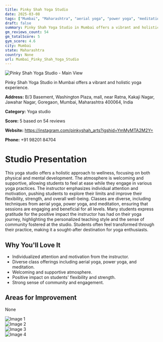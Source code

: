 ```yaml
---
title: Pinky Shah Yoga Studio
date: 2025-03-08
tags: ["Mumbai", "Maharashtra", "aerial yoga", "power yoga", "meditation", "supportive atmosphere", "personalized instruction", "Mumbai"]  
draft: false
summary: Pinky Shah Yoga Studio in Mumbai offers a vibrant and holistic yoga experience.
gm_reviews_count: 54
gm_totalScore: 5
gym_score: 4.6
city: Mumbai
state: Maharashtra
country: None
url: Mumbai_Pinky_Shah_Yoga_Studio
---
```


<div className="aspect-[16/9] relative my-8">
  <img 
    src="https://lh5.googleusercontent.com/p/AF1QipORhJt6GtRwnt_NmwFD2gwMmdMAkAKB5bCt0s7Q=w1920-h1080-k-no"
    alt="Pinky Shah Yoga Studio - Main View"
    className="object-cover absolute inset-0 w-full h-full rounded-lg"
  />
</div>

Pinky Shah Yoga Studio in Mumbai offers a vibrant and holistic yoga experience.

**Address:** B/3 Basement, Washington Plaza, mall, near Ratna, Kakaji Nagar, Jawahar Nagar, Goregaon, Mumbai, Maharashtra 400064, India

**Category:** Yoga studio

**Score:** 5 based on 54 reviews

**Website:** https://instagram.com/pinkyshah_arts?igshid=YmMyMTA2M2Y=

**Phone:** +91 98201 84704

# Studio Presentation

This yoga studio offers a holistic approach to wellness, focusing on both physical and mental development. The atmosphere is welcoming and supportive, allowing students to feel at ease while they engage in various yoga practices. The instructor emphasizes individual attention and motivation, pushing students to explore their limits and improve their flexibility, strength, and overall well-being. Classes are diverse, including techniques from aerial yoga, power yoga, and meditation, ensuring that sessions are engaging and beneficial for all levels. Many students express gratitude for the positive impact the instructor has had on their yoga journey, highlighting the personalized teaching style and the sense of community fostered at the studio. Students often feel transformed through their practice, making it a sought-after destination for yoga enthusiasts.



## Why You'll Love It

- Individualized attention and motivation from the instructor.
- Diverse class offerings including aerial yoga, power yoga, and meditation.
- Welcoming and supportive atmosphere.
- Positive impact on students' flexibility and strength.
- Strong sense of community and engagement.

## Areas for Improvement

None

<div className="grid grid-cols-1 xl:grid-cols-2 gap-4 my-8">
<div className="aspect-[4/3] relative"><img src="https://lh3.googleusercontent.com/p/AF1QipM6z0ARL3aimxzJTLt6kyssLkDTfLAA6cCWKwNq=w1920-h1080-k-no" alt="Image 1" className="object-cover absolute inset-0 w-full h-full rounded-lg" /></div>
<div className="aspect-[4/3] relative"><img src="https://lh5.googleusercontent.com/p/AF1QipNY_iK4PoFezDB844_Q-fvudM7K3hSq0OeWjrnV=w1920-h1080-k-no" alt="Image 2" className="object-cover absolute inset-0 w-full h-full rounded-lg" /></div>
<div className="aspect-[4/3] relative"><img src="https://lh5.googleusercontent.com/p/AF1QipMumafpb6npuV6tBtzv-6uiA9d6kxN8WjapBge0=w1920-h1080-k-no" alt="Image 3" className="object-cover absolute inset-0 w-full h-full rounded-lg" /></div>
<div className="aspect-[4/3] relative"><img src="https://lh5.googleusercontent.com/p/AF1QipPYWWvF6efQmP9zZxsJQHeStSweaNPW-WSbmAgS=w1920-h1080-k-no" alt="Image 4" className="object-cover absolute inset-0 w-full h-full rounded-lg" /></div>
</div>